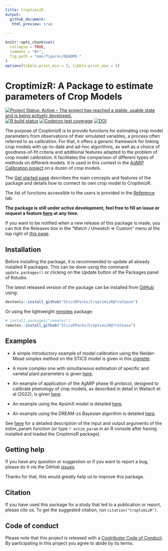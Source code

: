 ```yaml
---
title: CroptimizR
output: 
  github_document:
   html_preview: true     
        
---
```



  <!-- README.md is generated from README.Rmd. Please edit that file -->

```r
knitr::opts_chunk$set(
  collapse = TRUE,
  comment = "#>",
  fig.path = "man/figures/README-"
)
options(tibble.print_min = 5, tibble.print_max = 5)
```
  
# CroptimizR: A Package to estimate parameters of Crop Models

[![Project Status: Active – The project has reached a stable, usable state and is being actively developed.](https://www.repostatus.org/badges/latest/active.svg)](https://www.repostatus.org/#active)
[![R build status](https://github.com/SticsRPacks/CroptimizR/workflows/R-CMD-check/badge.svg)](https://github.com/SticsRPacks/CroptimizR/actions)
[![Codecov test coverage](https://codecov.io/gh/SticsRPacks/CroptimizR/branch/master/graph/badge.svg)](https://codecov.io/gh/SticsRPacks/CroptimizR?branch=master)
[![DOI](https://zenodo.org/badge/187874725.svg)](https://zenodo.org/badge/latestdoi/187874725)

The purpose of CroptimizR is to provide functions for estimating crop model parameters from observations of their simulated variables, a process often referred to as calibration. For that, it offers a generic framework for linking crop models with up-to-date and ad-hoc algorithms, as well as a choice of goodness-of-fit criteria and additional features adapted to the problem of crop model calibration. It facilitates the comparison of different types of methods on different models. It is used in this context in the [AgMIP Calibration project](https://agmip.org/crop-model-calibration-3/) on a dozen of crop models.

The [Get started page](https://sticsrpacks.github.io/CroptimizR/articles/CroptimizR.html) describes the main concepts and features of the package and details how to connect its own crop model to CroptimizR.

The list of functions accessible to the users is provided in the [Reference](https://sticsrpacks.github.io/CroptimizR/reference/index.html) tab.

**The package is still under active development, feel free to fill an issue or request a feature [here](https://github.com/SticsRPacks/CroptimizR/issues) at any time.** 

If you want to be notified when a new release of this package is made, you can tick the Releases box in the "Watch / Unwatch => Custom" menu at the top right of [this page](https://github.com/SticsRPacks/CroptimizR).

## Installation

Before installing the package, it is recommended to update all already installed R packages. This can be done using the command `update.packages()` or clicking on the Update button of the Packages panel of Rstudio. 

The latest released version of the package can be installed from [GitHub](https://github.com/) using:

``` r
devtools::install_github("SticsRPacks/CroptimizR@*release")
```
Or using the lightweight [remotes](https://github.com/r-lib/remotes#readme) package: 

``` r
# install.packages("remotes")
remotes::install_github("SticsRPacks/CroptimizR@*release")
```

## Examples

* A simple introductory example of model calibration using the Nelder-Mead simplex method on the STICS model is given in this [vignette](https://SticsRPacks.github.io/CroptimizR/articles/Parameter_estimation_simple_case.html).

* A more complex one with simultaneous estimation of specific and varietal plant parameters is given  [here](https://SticsRPacks.github.io/CroptimizR/articles/Parameter_estimation_Specific_and_Varietal.html).

* An example of application of the AgMIP phase III protocol, designed to calibrate phenology of crop models, as described in detail in Wallach et al (2022), is given [here](https://SticsRPacks.github.io/CroptimizR/articles/AgMIP_Calibration_Phenology_protocol.html).

* An example using the ApsimX model is detailed [here](https://SticsRPacks.github.io/CroptimizR/articles/ApsimX_parameter_estimation_simple_case.html).

* An example using the DREAM-zs Bayesian algorithm is detailed [here](https://SticsRPacks.github.io/CroptimizR/articles/Parameter_estimation_DREAM.html).


See [here](https://sticsrpacks.github.io/CroptimizR/reference/estim_param.html) for a detailed description of the input and output arguments of the estim_param function (or type `? estim_param` in an R console after having installed and loaded the CroptimizR package).

## Getting help

If you have any question or suggestion or if you want to report a bug, please do it via the GitHub [issues](https://github.com/SticsRPacks/CroptimizR/issues).

Thanks for that, this would greatly help us to improve this package.

## Citation

If you have used this package for a study that led to a publication or report, please cite us. To get the suggested citation, run `citation("CroptimizR")`.

## Code of conduct

Please note that this project is released with a [Contributor Code of Conduct](CODE_OF_CONDUCT.md). By participating in this project you agree to abide by its terms.
